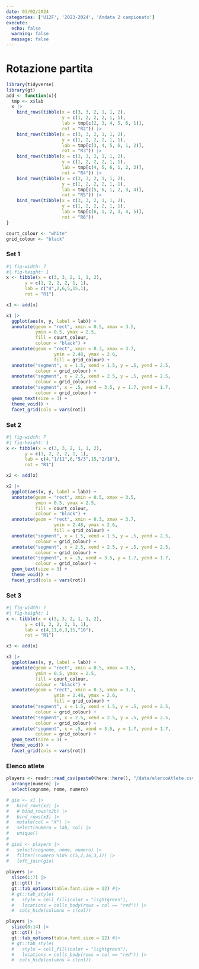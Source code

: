 ```yaml
---
date: 03/02/2024
categories: ['U12F', '2023-2024', 'Andata 2 campionato']
execute:
  echo: false
  warning: false
  message: false
---
```


# Rotazione partita

```r
library(tidyverse)
library(gt)
add <- function(x){
  tmp <- x$lab
  x |> 
    bind_rows(tibble(x = c(3, 3, 2, 1, 1, 2),
                     y = c(1, 2, 2, 2, 1, 1),
                     lab = tmp[c(2, 3, 4, 5, 6, 1)], 
                     rot = "R2")) |> 
    bind_rows(tibble(x = c(3, 3, 2, 1, 1, 2),
                     y = c(1, 2, 2, 2, 1, 1),
                     lab = tmp[c(3, 4, 5, 6, 1, 2)], 
                     rot = "R3")) |> 
    bind_rows(tibble(x = c(3, 3, 2, 1, 1, 2),
                     y = c(1, 2, 2, 2, 1, 1),
                     lab = tmp[c(4, 5, 6, 1, 2, 3)], 
                     rot = "R4")) |> 
    bind_rows(tibble(x = c(3, 3, 2, 1, 1, 2),
                     y = c(1, 2, 2, 2, 1, 1),
                     lab = tmp[c(5, 6, 1, 2, 3, 4)], 
                     rot = "R5")) |> 
    bind_rows(tibble(x = c(3, 3, 2, 1, 1, 2),
                     y = c(1, 2, 2, 2, 1, 1),
                     lab = tmp[c(6, 1, 2, 3, 4, 5)], 
                     rot = "R6"))
}

court_colour <- "white"
grid_colour <- "black"
```

### Set 1

```r
#| fig-width: 7
#| fig-height: 1
x <- tibble(x = c(3, 3, 2, 1, 1, 2),
       y = c(1, 2, 2, 2, 1, 1),
       lab = c("4",2,6,5,15,1), 
       rot = "R1") 

x1 <- add(x)

x1 |> 
  ggplot(aes(x, y, label = lab)) +
  annotate(geom = "rect", xmin = 0.5, xmax = 3.5, 
           ymin = 0.5, ymax = 2.5, 
           fill = court_colour, 
           colour = "black") +
  annotate(geom = "rect", xmin = 0.3, xmax = 3.7, 
                  ymin = 2.48, ymax = 2.6, 
                  fill = grid_colour) +
  annotate("segment", x = 1.5, xend = 1.5, y = .5, yend = 2.5,
           colour = grid_colour) +
  annotate("segment", x = 2.5, xend = 2.5, y = .5, yend = 2.5,
           colour = grid_colour) +
  annotate("segment", x = .5, xend = 3.5, y = 1.7, yend = 1.7,
           colour = grid_colour) +
  geom_text(size = 3) +
  theme_void() +
  facet_grid(cols = vars(rot)) 

```

### Set 2

```r
#| fig-width: 7
#| fig-height: 1
x <- tibble(x = c(3, 3, 2, 1, 1, 2),
       y = c(1, 2, 2, 2, 1, 1),
       lab = c(4,"1/11",6,"5/3",15,"2/16"), 
       rot = "R1") 

x2 <- add(x)

x2 |> 
  ggplot(aes(x, y, label = lab)) +
  annotate(geom = "rect", xmin = 0.5, xmax = 3.5, 
           ymin = 0.5, ymax = 2.5, 
           fill = court_colour, 
           colour = "black") +
  annotate(geom = "rect", xmin = 0.3, xmax = 3.7, 
                  ymin = 2.48, ymax = 2.6, 
                  fill = grid_colour) +
  annotate("segment", x = 1.5, xend = 1.5, y = .5, yend = 2.5,
           colour = grid_colour) +
  annotate("segment", x = 2.5, xend = 2.5, y = .5, yend = 2.5,
           colour = grid_colour) +
  annotate("segment", x = .5, xend = 3.5, y = 1.7, yend = 1.7,
           colour = grid_colour) +
  geom_text(size = 3) +
  theme_void() +
  facet_grid(cols = vars(rot)) 

```



### Set 3

```r
#| fig-width: 7
#| fig-height: 1
x <- tibble(x = c(3, 3, 2, 1, 1, 2),
       y = c(1, 2, 2, 2, 1, 1),
       lab = c(4,11,6,3,15,"16"), 
       rot = "R1") 

x3 <- add(x)

x3 |> 
  ggplot(aes(x, y, label = lab)) +
  annotate(geom = "rect", xmin = 0.5, xmax = 3.5, 
           ymin = 0.5, ymax = 2.5, 
           fill = court_colour, 
           colour = "black") +
  annotate(geom = "rect", xmin = 0.3, xmax = 3.7, 
                  ymin = 2.48, ymax = 2.6, 
                  fill = grid_colour) +
  annotate("segment", x = 1.5, xend = 1.5, y = .5, yend = 2.5,
           colour = grid_colour) +
  annotate("segment", x = 2.5, xend = 2.5, y = .5, yend = 2.5,
           colour = grid_colour) +
  annotate("segment", x = .5, xend = 3.5, y = 1.7, yend = 1.7,
           colour = grid_colour) +
  geom_text(size = 3) +
  theme_void() +
  facet_grid(cols = vars(rot)) 

```

### Elenco atlete

::: grid
::: g-col-4
```r
players <- readr::read_csv(paste0(here::here(), "/data/elencoAtlete.csv"), show_col_types = FALSE) |> 
  arrange(numero) |> 
  select(cognome, nome, numero)

# gio <- x1 |> 
#   bind_rows(x2) |> 
#   # bind_rows(x2b) |> 
#   bind_rows(x3) |> 
#   mutate(col = "X") |> 
#   select(numero = lab, col) |> 
#   unique()
# 
# gio1 <- players |> 
#   select(cognome, nome, numero) |> 
#   filter(!numero %in% c(5,2,16,3,1)) |>
#   left_join(gio)
  
players |> 
  slice(1:7) |> 
  gt::gt() |> 
  gt::tab_options(table.font.size = 12) #|> 
  # gt::tab_style(
  #   style = cell_fill(color = "lightgreen"),
  #   locations = cells_body(rows = col == "red")) |> 
  #  cols_hide(columns = c(col))

```
:::

::: g-col-4
```r
players |> 
  slice(8:14) |> 
  gt::gt() |> 
  gt::tab_options(table.font.size = 12) #|> 
  # gt::tab_style(
  #   style = cell_fill(color = "lightgreen"),
  #   locations = cells_body(rows = col == "red")) |> 
  #  cols_hide(columns = c(col))

```
:::
:::
